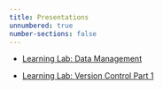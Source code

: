 ```yaml
---
title: Presentations 
unnumbered: true
number-sections: false
---
```


* [Learning Lab: Data Management](data_management_learning_lab_2025_noaddendum.pdf)

* [Learning Lab: Version Control Part 1](learning-lab-vc1/index.qmd){target="_blank"}